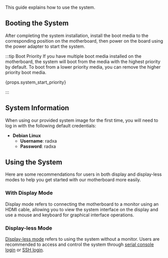 This guide explains how to use the system.

## Booting the System

After completing the system installation, install the boot media to the corresponding position on the motherboard, then power on the board using the power adapter to start the system.

:::tip Boot Priority
If you have multiple boot media installed on the motherboard, the system will boot from the media with the highest priority by default. To boot from a lower priority media, you can remove the higher priority boot media.

{props.system_start_priority}

:::

## System Information

When using our provided system image for the first time, you will need to log in with the following default credentials:

- **Debian Linux**
  - **Username**: radxa
  - **Password**: radxa

## Using the System

Here are some recommendations for users in both display and display-less modes to help you get started with our motherboard more easily.

### With Display Mode

Display mode refers to connecting the motherboard to a monitor using an HDMI cable, allowing you to view the system interface on the display and use a mouse and keyboard for graphical interface operations.

### Display-less Mode

[Display-less mode](../system-config/screenless) refers to using the system without a monitor. Users are recommended to access and control the system through [serial console login](../system-config/uart_login) or [SSH login](../system-config/ssh_login).
